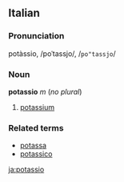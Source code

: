 == Italian ==
===Pronunciation===
potàssio, /poˈtassjo/, /<tt>po"tassjo</tt>/
=== Noun ===
'''potassio''' ''m'' (''no plural'')

#[[potassium]]

===Related terms===
*[[potassa]]
*[[potassico]]

[[ja:potassio]]